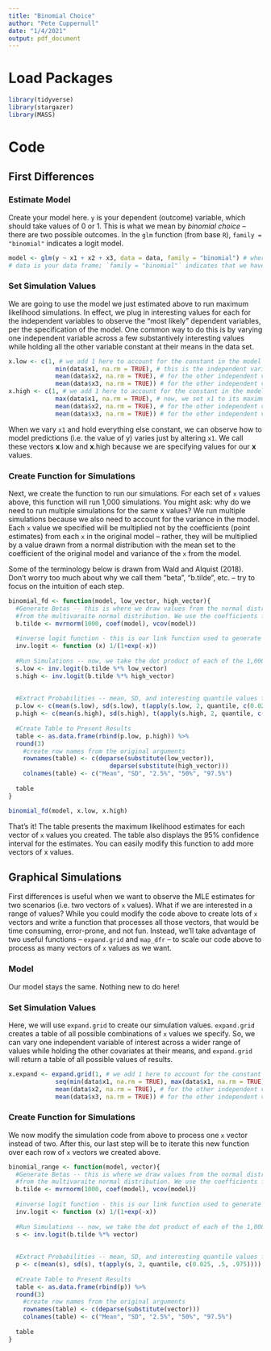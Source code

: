 ```yaml
---
title: "Binomial Choice"
author: "Pete Cuppernull"
date: "1/4/2021"
output: pdf_document
---
```


# Load Packages
```r
library(tidyverse)
library(stargazer)
library(MASS)
```

# Code

## First Differences

### Estimate Model

Create your model here. `y` is your dependent (outcome) variable, which should take values of 0 or 1. This is what we mean by *binomial choice* -- there are two possible outcomes. In the `glm` function (from base `R`), `family = "binomial"` indicates a logit model.

```r
model <- glm(y ~ x1 + x2 + x3, data = data, family = "binomial") # where y is the dependent variable; x1, x2, x3 are the independent variables (add as many as you want)
# data is your data frame; `family = "binomial"` indicates that we have a binary outcome.
```

### Set Simulation Values

We are going to use the model we just estimated above to run maximum likelihood simulations. In effect, we plug in interesting values for each for the independent variables to observe the "most likely" dependent variables, per the specification of the model. One common way to do this is by varying one independent variable across a few substantively interesting values while holding all the other variable constant at their means in the data set.

```r
x.low <- c(1, # we add 1 here to account for the constant in the model
             min(data$x1, na.rm = TRUE), # this is the independent variable of interest. We start by setting this at its minimum value in the data set
             mean(data$x2, na.rm = TRUE), # for the other independent variables, we set them at their means
             mean(data$x3, na.rm = TRUE)) # for the other independent variables, we set them at their means
x.high <- c(1, # we add 1 here to account for the constant in the model
             max(data$x1, na.rm = TRUE), # now, we set x1 to its maximum value. 
             mean(data$x2, na.rm = TRUE), # for the other independent variables, we set them at their means
             mean(data$x3, na.rm = TRUE)) # for the other independent variables, we set them at their means
```

When we vary `x1` and hold everything else constant, we can observe how to model predictions (i.e. the value of y) varies just by altering `x1`. We call these vectors **x**.low and **x**.high because we are specifying values for our **x** values.

### Create Function for Simulations

Next, we create the function to run our simulations. For each set of `x` values above, this function will run 1,000 simulations. You might ask: why do we need to run multiple simulations for the same x values? We run multiple simulations because we also need to account for the variance in the model. Each `x` value we specified will be multiplied not by the coefficients (point estimates) from each `x` in the original model -- rather, they will be multiplied by a value drawn from a normal distribution with the mean set to the coefficient of the original model and variance of the `x` from the model.

Some of the terminology below is drawn from Wald and Alquist (2018). Don't worry too much about why we call them "beta", "b.tilde", etc. -- try to focus on the intuition of each step.
```r
binomial_fd <- function(model, low_vector, high_vector){
  #Generate Betas -- this is where we draw values from the normal distribution from each simulation. mvrnorm (from the MASS package) draws values
  #from the multivaraite normal distribution. We use the coefficients from the original model and the variance-covariance matrix from the original model.
  b.tilde <- mvrnorm(1000, coef(model), vcov(model))
  
  #inverse logit function - this is our link function used to generate the outcome variable.
  inv.logit <- function (x) 1/(1+exp(-x))
  
  #Run Simulations -- now, we take the dot product of each of the 1,000 draws and the vector of values we specified.
  s.low <- inv.logit(b.tilde %*% low_vector)
  s.high <- inv.logit(b.tilde %*% high_vector)
  
  
  #Extract Probabilities -- mean, SD, and interesting quantile values for the simulations for each x vector
  p.low <- c(mean(s.low), sd(s.low), t(apply(s.low, 2, quantile, c(0.025, .5, .975))))
  p.high <- c(mean(s.high), sd(s.high), t(apply(s.high, 2, quantile, c(0.025, .5, .975))))
  
  #Create Table to Present Results
  table <- as.data.frame(rbind(p.low, p.high)) %>%
  round(3)
    #create row names from the original arguments
    rownames(table) <- c(deparse(substitute(low_vector)), 
                            deparse(substitute(high_vector)))
    colnames(table) <- c("Mean", "SD", "2.5%", "50%", "97.5%")
  
  table
}

binomial_fd(model, x.low, x.high)
```

That's it! The table presents the maximum likelihood estimates for each vector of `x` values you created. The table also displays the 95% confidence interval for the estimates. You can easily modify this function to add more vectors of x values.

## Graphical Simulations

First differences is useful when we want to observe the MLE estimates for two scenarios (i.e. two vectors of `x` values). What if we are interested in a range of values? While you could modify the code above to create lots of `x` vectors and write a function that processes all those vectors, that would be time consuming, error-prone, and not fun. Instead, we'll take advantage of two useful functions -- `expand.grid` and `map_dfr` -- to scale our code above to process as many vectors of `x` values as we want.

### Model

Our model stays the same. Nothing new to do here!

### Set Simulation Values

Here, we will use `expand.grid` to create our simulation values. `expand.grid` creates a table of all possible combinations of `x` values we specify. So, we can vary one independent variable of interest across a wider range of values while holding the other covariates at their means, and `expand.grid` will return a table of all possible values of results.

```r
x.expand <- expand.grid(1, # we add 1 here to account for the constant in the model
             seq(min(data$x1, na.rm = TRUE), max(data$x1, na.rm = TRUE), by = 1),# set the range for x1. Here, x values will cover the minimum value in the data set to the maximum, taking steps of 1
             mean(data$x2, na.rm = TRUE), # for the other independent variables, we set them at their means
             mean(data$x3, na.rm = TRUE)) # for the other independent variables, we set them at their means
```

### Create Function for Simulations

We now modify the simulation code from above to process one `x` vector instead of two. After this, our last step will be to iterate this new function over each row of `x` vectors we created above.

```r
binomial_range <- function(model, vector){
  #Generate Betas -- this is where we draw values from the normal distribution from each simulation. mvrnorm (from the MASS package) draws values
  #from the multivaraite normal distribution. We use the coefficients from the original model and the variance-covariance matrix from the original model.
  b.tilde <- mvrnorm(1000, coef(model), vcov(model))
  
  #inverse logit function - this is our link function used to generate the outcome variable.
  inv.logit <- function (x) 1/(1+exp(-x))
  
  #Run Simulations -- now, we take the dot product of each of the 1,000 draws and the vector of values.
  s <- inv.logit(b.tilde %*% vector)
  
  
  #Extract Probabilities -- mean, SD, and interesting quantile values for the simulations above
  p <- c(mean(s), sd(s), t(apply(s, 2, quantile, c(0.025, .5, .975))))
  
  #Create Table to Present Results
  table <- as.data.frame(rbind(p)) %>%
  round(3)
    #create row names from the original arguments
    rownames(table) <- c(deparse(substitute(vector)))
    colnames(table) <- c("Mean", "SD", "2.5%", "50%", "97.5%")
  
  table
}
```



